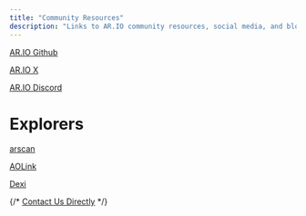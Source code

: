 ```yaml
---
title: "Community Resources"
description: "Links to AR.IO community resources, social media, and blockchain explorers"
---
```



[AR.IO Github](https://github.com/ar-io)

[AR.IO X](https://x.com/ar_io_network)

[AR.IO Discord](https://discord.gg/7zUPfN4D6g)

# Explorers

[arscan](https://arscan.io/)

[AOLink](https://ao.link)

[Dexi](https://dexi.arweave.net/)

{/* [Contact Us Directly](mailto:info@ar.io) */}
